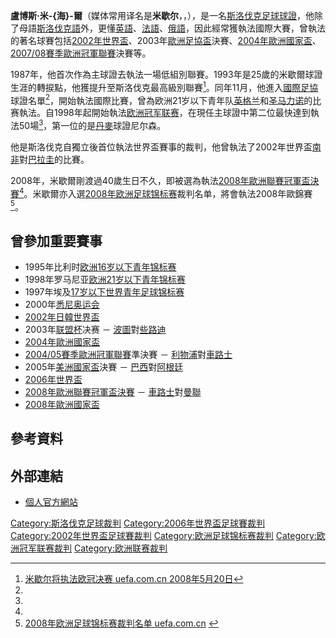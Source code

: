 {{noteTA
|G1=Football
|1=zh-hans:卢博斯·米海尔;zh-hk:盧博斯·米歇爾;zh-tw:盧博斯·米海爾;
}}
{{infobox football official
|                name = 盧博斯·米海爾<br>{{lang|sk|Ľuboš Micheľ}}
|               image = [[File:Ľuboš_Micheľ.JPG|250px]]
|            fullname = {{lang|sk|Ľuboš Micheľ}}
|         dateofbirth = {{birth date and age|1968|5|16}}
|             height  = {{height|m=1.78}}
|         cityofbirth = [[斯特羅普科夫|斯特羅普科夫]]
|      countryofbirth = [[斯洛伐克|斯洛伐克]]
|         dateofdeath = 
|         cityofdeath = 
|      countryofdeath = 
|     otheroccupation = 經理
|               years = 1987-93<br>1993-
|              league = 斯洛伐克低組別賽事<br>[[斯洛伐克足球甲級聯賽|斯洛伐克足球甲級聯賽]]
|                role = 球證<br>球證
|  internationalyears = 1993-
|       confederation = [[FIFA|FIFA]]國際球證<ref name="球證名單">[http://www.fifa.com/aboutfifa/developing/refereeing/association=svk/peoplekind=ref.html 國際足協球證名單]</ref>
|   internationalrole = 球證
}}

'''盧博斯·米-{海}-爾'''（媒体常用译名是'''米歇尔'''，{{lang-sk|Ľuboš Micheľ}}，{{bd|1968年|5月16日|||catIdx=M}}），是一名[[斯洛伐克|斯洛伐克]][[足球|足球]][[球證|球證]]，他除了母語[[斯洛伐克語|斯洛伐克語]]外，更懂[[英語|英語]]、[[法語|法語]]、[[俄語|俄語]]，因此經常獲執法國際大賽，曾執法的著名球賽包括[[2002年世界盃|2002年世界盃]]、2003年[[歐洲足協盃|歐洲足協盃]]決賽、[[2004年歐洲國家盃|2004年歐洲國家盃]]、[[2007/08賽季歐洲冠軍聯賽|2007/08賽季歐洲冠軍聯賽]]決賽等。

1987年，他首次作為主球證去執法一場低組別聯賽。1993年是25歲的米歇爾球證生涯的轉捩點，他獲提升至斯洛伐克最高級別聯賽<ref name="uefa.com.cn">[http://cn.uefa.com/competitions/ucl/news/kind=1/newsid=697889.html 米歇尔将执法欧冠决赛 uefa.com.cn 2008年5月20日]{{Dead link|date=2018年6月 |bot=InternetArchiveBot |fix-attempted=no }}</ref>。同年11月，他進入[[國際足協|國際足協]]球證名單<ref name="球證名單"/>，開始執法國際比賽，曾為欧洲21岁以下青年队[[英格蘭U21|英格兰]]和[[聖馬力諾國家足球隊|圣马力诺]]的比赛執法。自1998年起開始執法[[欧洲冠军联赛|欧洲冠军联赛]]，在現任主球證中第二位最快達到執法50場<ref name="uefa.com.cn"/>，第一位的是[[丹麥|丹麥]]球證尼尔森。

他是斯洛伐克自獨立後首位執法世界盃賽事的裁判，他曾執法了2002年世界盃[[南非國家足球隊|南非]]對[[巴拉圭國家足球隊|巴拉圭]]的比賽。

2008年，米歇爾剛渡過40歲生日不久，即被選為執法[[2008年歐洲聯賽冠軍盃決賽|2008年歐洲聯賽冠軍盃決賽]]<ref name="uefa.com.cn"/>。米歇爾亦入選[[2008年欧洲足球锦标赛|2008年欧洲足球锦标赛]]裁判名单，將會執法2008年歐錦賽<ref name="08歐錦賽">[http://cn.euro2008.uefa.com/tournament/matchofficials/index.html 2008年欧洲足球锦标赛裁判名单 uefa.com.cn] {{webarchive|url=https://web.archive.org/web/20080504113948/http://cn.euro2008.uefa.com/tournament/matchofficials/index.html |date=2008-05-04 }}</ref>。

==曾參加重要賽事==
*1995年比利时[[歐洲U-17足球錦標賽|欧洲16岁以下青年锦标赛]]
*1998年罗马尼亚[[歐洲U-21足球錦標賽|欧洲21岁以下青年锦标赛]]
*1997年埃及[[世界少年足球錦標賽|17岁以下世界青年足球锦标赛]]
*2000年[[悉尼奥运会|悉尼奥运会]]
*[[2002年日韓世界盃|2002年日韓世界盃]]
*2003年[[联盟杯|联盟杯]]决赛 － [[波圖足球會|波圖]]對[[些路迪|些路迪]]
*[[2004年歐洲國家盃|2004年歐洲國家盃]]
*[[2004/05賽季歐洲冠軍聯賽|2004/05賽季歐洲冠軍聯賽]]準決賽 － [[利物浦足球會|利物浦]]對[[車路士|車路士]]
*2005年[[美洲國家盃|美洲國家盃]]決賽 － [[巴西國家足球隊|巴西]]對[[阿根廷國家足球隊|阿根廷]]
*[[2006年世界盃|2006年世界盃]]
*[[2008年歐洲聯賽冠軍盃決賽|2008年歐洲聯賽冠軍盃決賽]] － [[車路士|車路士]]對[[曼聯|曼聯]]
*[[2008年歐洲國家盃|2008年歐洲國家盃]]

==參考資料==
{{reflist}}

==外部連結==
*[http://www.michel.sk/ 個人官方網站] {{Wayback|url=http://www.michel.sk/ |date=20210211083706 }} 

{{DEFAULTSORT:Michel, Lubos}}
[[Category:斯洛伐克足球裁判|Category:斯洛伐克足球裁判]]
[[Category:2006年世界盃足球賽裁判|Category:2006年世界盃足球賽裁判]]
[[Category:2002年世界盃足球賽裁判|Category:2002年世界盃足球賽裁判]]
[[Category:欧洲足球锦标赛裁判|Category:欧洲足球锦标赛裁判]]
[[Category:欧洲冠军联赛裁判|Category:欧洲冠军联赛裁判]]
[[Category:欧洲联赛裁判|Category:欧洲联赛裁判]]